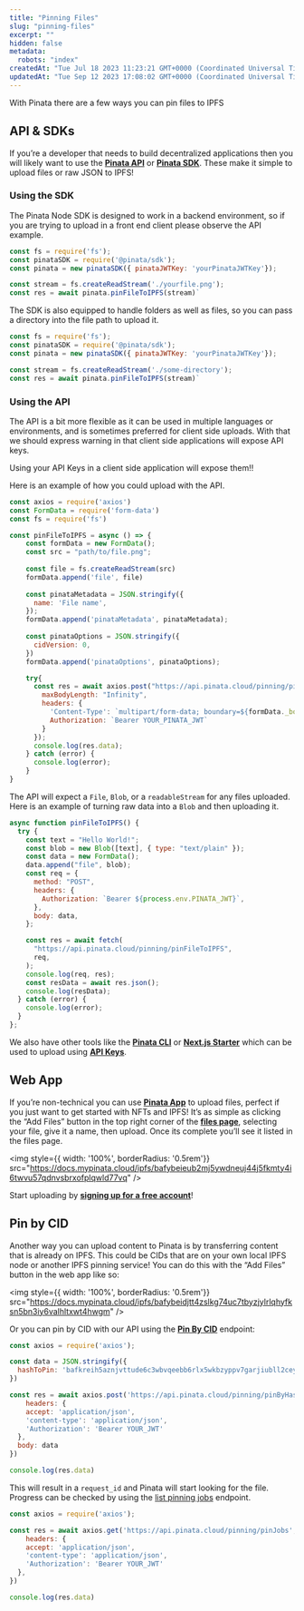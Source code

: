 ```yaml
---
title: "Pinning Files"
slug: "pinning-files"
excerpt: ""
hidden: false
metadata: 
  robots: "index"
createdAt: "Tue Jul 18 2023 11:23:21 GMT+0000 (Coordinated Universal Time)"
updatedAt: "Tue Sep 12 2023 17:08:02 GMT+0000 (Coordinated Universal Time)"
---
```


With Pinata there are a few ways you can pin files to IPFS

## API & SDKs

If you’re a developer that needs to build decentralized applications then you will likely want to use the **[Pinata API]()** or **[Pinata SDK]()**. These make it simple to upload files or raw JSON to IPFS!

### Using the SDK

The Pinata Node SDK is designed to work in a backend environment, so if you are trying to upload in a front end client please observe the API example.

```javascript
const fs = require('fs');
const pinataSDK = require('@pinata/sdk');
const pinata = new pinataSDK({ pinataJWTKey: 'yourPinataJWTKey'});

const stream = fs.createReadStream('./yourfile.png');
const res = await pinata.pinFileToIPFS(stream)`
```

The SDK is also equipped to handle folders as well as files, so you can pass a directory into the file path to upload it.

```javascript
const fs = require('fs');
const pinataSDK = require('@pinata/sdk');
const pinata = new pinataSDK({ pinataJWTKey: 'yourPinataJWTKey'});

const stream = fs.createReadStream('./some-directory');
const res = await pinata.pinFileToIPFS(stream)`
```

### Using the API

The API is a bit more flexible as it can be used in multiple languages or environments, and is sometimes preferred for client side uploads. With that we should express warning in that client side applications will expose API keys.

<Warning>Using your API Keys in a client side application will expose them!!</Warning>

Here is an example of how you could upload with the API.

```javascript
const axios = require('axios')
const FormData = require('form-data')
const fs = require('fs')

const pinFileToIPFS = async () => {
    const formData = new FormData();
    const src = "path/to/file.png";
    
    const file = fs.createReadStream(src)
    formData.append('file', file)
    
    const pinataMetadata = JSON.stringify({
      name: 'File name',
    });
    formData.append('pinataMetadata', pinataMetadata);
    
    const pinataOptions = JSON.stringify({
      cidVersion: 0,
    })
    formData.append('pinataOptions', pinataOptions);

    try{
      const res = await axios.post("https://api.pinata.cloud/pinning/pinFileToIPFS", formData, {
        maxBodyLength: "Infinity",
        headers: {
          'Content-Type': `multipart/form-data; boundary=${formData._boundary}`,
          Authorization: `Bearer YOUR_PINATA_JWT`
        }
      });
      console.log(res.data);
    } catch (error) {
      console.log(error);
    }
}
```

The API will expect a `File`, `Blob`, or a `readableStream` for any files uploaded. Here is an example of turning raw data into a `Blob` and then uploading it.

```javascript
async function pinFileToIPFS() {
  try {
    const text = "Hello World!";
    const blob = new Blob([text], { type: "text/plain" });
    const data = new FormData();
    data.append("file", blob);
    const req = {
      method: "POST",
      headers: {
        Authorization: `Bearer ${process.env.PINATA_JWT}`,
      },
      body: data,
    };

    const res = await fetch(
      "https://api.pinata.cloud/pinning/pinFileToIPFS",
      req,
    );
    console.log(req, res);
    const resData = await res.json();
    console.log(resData);
  } catch (error) {
    console.log(error);
  }
};
```



We also have other tools like the **[Pinata CLI]()** or **[Next.js Starter]()** which can be used to upload using **[API Keys]()**.

## Web App

If you’re non-technical you can use **[Pinata App]()** to upload files, perfect if you just want to get started with NFTs and IPFS! It’s as simple as clicking the “Add Files” button in the top right corner of the **[files page]()**, selecting your file, give it a name, then upload. Once its complete you’ll see it listed in the files page.

<img style={{ width: '100%', borderRadius: '0.5rem'}} src="https://docs.mypinata.cloud/ipfs/bafybeieub2mj5ywdneuj44j5fkmty4i6twvu57qdnvsbrxofplqwld77vq" />

Start uploading by **[signing up for a free account](https://app.pinata.cloud/register)**!

## Pin by CID

Another way you can upload content to Pinata is by transferring content that is already on IPFS. This could be CIDs that are on your own local IPFS node or another IPFS pinning service! You can do this with the “Add Files” button in the web app like so:

<img style={{ width: '100%', borderRadius: '0.5rem'}} src="https://docs.mypinata.cloud/ipfs/bafybeidjtt4zslkg74uc7tbyzjylrlqhyfksn5bn3iy6valhltxwt4hwgm" />

Or you can pin by CID with our API using the **[Pin By CID]()** endpoint:

```javascript
const axios = require('axios');

const data = JSON.stringify({
  hashToPin: 'bafkreih5aznjvttude6c3wbvqeebb6rlx5wkbzyppv7garjiubll2ceym4'
})

const res = await axios.post('https://api.pinata.cloud/pinning/pinByHash', {
	headers: {
    accept: 'application/json', 
    'content-type': 'application/json',
    'Authorization': 'Bearer YOUR_JWT'
  },
  body: data
})

console.log(res.data)
```

This will result in a `request_id` and Pinata will start looking for the file. Progress can be checked by using the [list pinning jobs]() endpoint.

```javascript
const axios = require('axios');

const res = await axios.get('https://api.pinata.cloud/pinning/pinJobs', {
	headers: {
    accept: 'application/json', 
    'content-type': 'application/json',
    'Authorization': 'Bearer YOUR_JWT'
  },
})

console.log(res.data)
```
